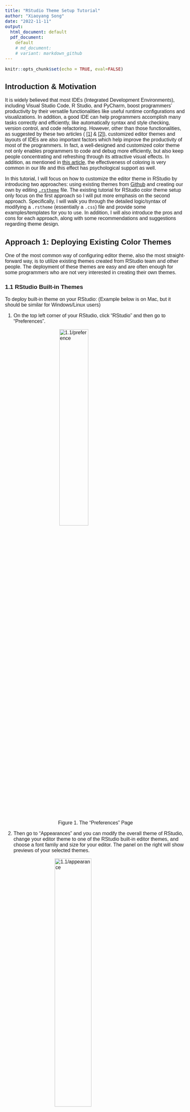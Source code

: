 ```yaml
---
title: "RStudio Theme Setup Tutorial"
author: "Xiaoyang Song"
date: "2022-11-11"
output:
  html_document: default
  pdf_document:
    default
    # md_document:
    # variant: markdown_github
---
```


<style type="text/css">
  body{
  margin: auto;
  font-size: 12pt;
  font-family: 'Avenir', sans-serif;
  }
</style>
<style>
.center {
  display: block;
  margin-left: auto;
  margin-right: auto;
  width: 50%;
}

</style>

```r
knitr::opts_chunk$set(echo = TRUE, eval=FALSE)
```

<!-- # RStudio Editor Theme Setup Tutorial -->

## Introduction & Motivation

It is widely believed that most IDEs (Integrated Development Environments), including Visual Studio Code, R Studio, and PyCharm, boost programmers' productivity by their versatile functionalities like useful runtime configurations and visualizations. In addition, a good IDE can help programmers accomplish many tasks correctly and efficiently, like automatically syntax and style checking, version control, and code refactoring. However, other than those functionalities, as suggested by these two articles ( [$[1]$](https://www.diva-portal.org/smash/get/diva2:1337805/FULLTEXT01.pdf) & [$[2]$](https://blog.ndepend.com/6-reasons-visual-studio-theme-affects-productivity/)), customized editor themes and layouts of IDEs are also important factors which help improve the productivity of most of the programmers. In fact, a well-designed and customized color theme not only enables programmers to code and debug more efficiently, but also keep people concentrating and refreshing through its attractive visual effects. In addition, as mentioned in [this article](https://www.corporatesuites.com/how-colors-affect-office-productivity/), the effectiveness of coloring is very common in our life and this effect has psychological support as well.

In this tutorial, I will focus on how to customize the editor theme in RStudio by introducing two approaches: using existing themes from [Github](https://github.com/mkearney/rstudiothemes) and creating our own by editing [`.rstheme`](https://rstudio.github.io/rstudio-extensions/rstudio-theme-creation.html) file. The existing tutorial for RStudio color theme setup only focus on the first approach so I will put more emphasis on the second approach. Specifically, I will walk you through the detailed logic/syntax of modifying a `.rstheme` (essentially a `.css`) file and provide some examples/templates for you to use. In addition, I will also introduce the pros and cons for each approach, along with some recommendations and suggestions regarding theme design.

## Approach 1: Deploying Existing Color Themes

One of the most common way of configuring editor theme, also the most straight-forward way, is to utilize existing themes created from RStudio team and other people. The deployment of these themes are easy and are often enough for some programmers who are not very interested in creating their own themes.

### 1.1 RStudio Built-in Themes

To deploy built-in theme on your RStudio: (Example below is on Mac, but it should be similar for Windows/Linux users)

1. On the top left corner of your RStudio, click "RStudio" and then go to "Preferences".

<!-- <div class="imgctner"> -->
<img class = 'center' style="height: auto; width: 40%;" src="imgs/1.1/preference.png" alt="1.1/preference"/>
<figcaption style="text-align: center;">Figure 1. The "Preferences" Page</figcaption>
<!-- <figcaption style="text-align: center;"></figcaption></div> -->

2. Then go to "Appearances" and you can modify the overall theme of RStudio, change your editor theme to one of the RStudio built-in editor themes, and choose a font famliy and size for your editor. The panel on the right will show previews of your selected themes.

<!-- <div class='container', style="text-align: center;"> -->
<img class='center' style="height: auto; width: 45%;" src="imgs/1.1/appearance.png" alt="1.1/appearance"/>
<figcaption style="text-align: center;">Figure 2. The "Appearance" Panel</figcaption>

Note that there is a button called "Add", implying that we can import our own themes to RStudio. This is exactly what I will walk you through in the second half of this tutorial. Be patient!

3. After selection and adjustion, simply click on "Apply" at the bottom right corner and you are all set.

### 1.2 Using Themes From "rstheme" Library

As you probably noticed, the available themes are very limited in RStudio so it is natural to use themes from existing R libraries. "rstheme" is a well-known R library consisting of well-designed editor themes developed by [Garrick Aden-Buie](https://github.com/gadenbuie). There is a tutorial for this on Garrick's webpage but I will re-introduce and simplify the steps.

1. Install the package from Github by typing the following command:

```r
devtools::install_github("gadenbuie/rsthemes")
```

Please make sure you have "devtools" installed. If you have not, installed it using the following commands:

```r
install.packages("devtools")
```

2. Install all themes to your local RStudio. Note that [Base16](https://github.com/chriskempson/base16) is a framework for building themes using a base of 16 colors. Because it is a useful framework as it is introduced, you can also leverage on that to create your own themes; but this is not the focus of this tutorial. If you are interested in that, please check [here](https://github.com/chriskempson/base16/blob/main/builder.md) for more details. The "include_base16" argument simply controls whether we want to download Base16-based themes.

```r
rsthemes::install_rsthemes(include_base16 = TRUE)
```

3. After installation, we can browse and try all available themes by typing:

```r
rsthemes::list_rsthemes() # List the names of all themes
rsthemes::try_rsthemes("dark") # try dark themes; can also be "light" or "base16"
```

Then, an interactive session will start and you can try all editor themes on your own. Suppose you also want to explore "dark" themes, your RStudio console should look like this: (Note that your RStudio themes change automatically as you entered an interactive session)

<!-- <div class='container', style="text-align: center;"> -->
<img class='center' style="height: auto; width: 60%;" src="imgs/1.2/try.png" alt="1.1/appearance"/>
<figcaption style="text-align: center;">Figure 3. Interactive Theme Changing Session</figcaption>
<!-- <figcaption style="text-align: center;"></figcaption></div>-->
You can easily find the name of current theme at the bottom and add that to your favorite theme list following the prompts in the console.

4. Whenever you found a theme that fits your style, you can just press "ESC" to quit the interactive session and the theme will be configured automatically. In case this does not work (for some users this may not work because of their RStudio security and privacy configurations), please simply try the following two methods:

- Similar to what we did in 1.1, as we have already downloaded the themes, we can always go to "RStudio -> Preference -> Appearance" to change the themes.
- On the other hand, we can deploy the theme simply by typing the following command in console and specifying the name of the theme we installed.

```r
rstudioapi::applyTheme("<theme_name>")
```

5. As I mentioned before, "rstheme" is a comprehensive package about RStudio editor themes and there are more advanced options including modifying your favorite themes lists or switching between themes. If you are interested in that, please check detailed documentations via [this blog post](https://www.garrickadenbuie.com/project/rsthemes/#usage) and [the Github source](https://github.com/gadenbuie/rsthemes).

## Approach 2: Building Own Editor Themes From Scratch

Even though existing themes from Github packages are good, the editor themes are sometimes too complex for everyone to fully accept. For example, people may only like a portion of the editor styles but when using that, they have bear the things that they don't really enjoy. How can we solve this problem? Just building your own theme from scratch.

### 2.1 What is `.rstheme` file?

In order to configure customized editor themes, we need to write a `.rstheme` file or modify the template of it. In short, a `.rstheme` file is essentially a CSS ([Cascading Style Sheets](https://www.w3.org/Style/CSS/Overview.en.html)) and when editing it, we just follow the grammars and styles in CSS. CSS is a very common mechanism and often refered as a stylesheet language used for adding style configurations to Web page. For this tutorial, you do not have to be an expert about that! But please feel free to check [this blog](https://www.theserverside.com/definition/cascading-style-sheet-CSS) to get a sense of how CSS works.

### 2.2 Download `.rstheme` file template & Setup

1. Download the .rstheme template file from [here](https://github.com/Xiaoyang-Song/RStudio-Theme-Customization). After downloading it, open it using Visual Sudio Code (VS Code) or RStudio. The first one is recommended because it has a bunch of addins that we can utilize to make our life easier.

2. Change the filename from `template.rstheme` to `template.css`. Note that we use `.css` extension here because VS Code will render it in a more elegant way than the raw `.rstheme` file. You can see that the file with `.css` extension fully exploit the advantages of colors and has good visual effects.

<div class='center', style="width:90%">
<img style="height: auto; width: 45%;" src="imgs/2.1/rstheme.png" alt="rstheme"/>
&nbsp;
&nbsp;
<img style="height: auto; width: 47%;" src="imgs/2.1/css.png" alt="css"/>
<figcaption style="text-align: center;">Figure. 4: .rstheme extension (left) and .css extension(right)</figcaption></div>

However, this step is completely optional. If you are comfortable with directly editing the raw `.rstheme` file, you are welcome to do so as well; but in that case, you may not be able to exploit the advantages of color.

3. Then, at the first line of the file, replace the place holder strings with your theme name.

### 2.3 Declaration of Global Variables

As in other programming languages, we can declare a set of global variables at the beginning and use them later. In the template file, locate the CSS pseudoclass `root`; if you do not modify the source file, the code chunk should start at line 3 and its content should be like the figure below. (The understanding of pseudoclass is not important here but please check [this documentation](https://developer.mozilla.org/en-US/docs/Web/CSS/:root) if you are interested in)

<div class='center', style="text-align: center; width:90%">
<img style="height: auto; width: 50%;" src="imgs/2.3/global.png" alt="2.3/global"/>
<figcaption style="text-align: center;">Figure 5. Global Variable Declaration</figcaption></div>

Inside the root class, there are many useful global variables that we can define. To define your own color, you can follow any of the four options below (when copying the following code, remember the semicolon). For RGB or hex color representation converter, please check [this website](https://imagecolorpicker.com/color-code/2596be).

```css
--<your-color-name>: #A6E22E; /* hex color representation */
--<your-color-name>: rgb(x,y,z); /* normal RGB color */
--<your-color-name>: rgba(x,y,z,a); /* add opacity */
--<your-color-name>: var(<name-of-existing-color>) /* using existing color */
```

This template file has already declared many useful gloabl variables for you with informative names. I suggest taking advantages of them first and adding your own when necessary. For example, `--numeric-constant: #008bff;` specifies that every numeric constant should be blue. We will be using these useful global variables for most of the configurations.

### 2.4 Basic Logic & Syntax

After configuring global variables, we can start use them to setup colors for different parts of RStudio and different chunks of codes. For example, we may want the keywords (e.g. `if`, `else`, `for`) to have different colors than strings. This can significantly help with debugging. The syntax of setting up color for a specific part is the following. (Note that in the language of CSS, such configuration can include many properties other than color, and the whole structure below is often called the ["ruleset"](https://developer.mozilla.org/en-US/docs/Learn/Getting_started_with_the_web/CSS_basics))

```css
.<Identifier> {
  color: <YOUR_COLOR>;
  /* There are tons of properties that can be modified here, e.g. */
  background-color: <YOUR_BG_COLOR>;
  width: <YOUR_WIDTH>;
  font-weight: <YOUR_FONT_WEIGHT>;
  /* ... */
}
```

#### 2.4.1 Identifier (i.e. CSS Selector)

RStudio has different identifiers (also called selector in the language of CSS) for different code chunks and parts in the IDE. To configure the color for them, we need to first identify their "Identifier" by checking [this table](https://rstudio.github.io/rstudio-extensions/rstudio-theme-creation.html) from RStudio Official Documentation. Note that if you want multiple parts to have the same configuration, you can put multiple identifiers together, separated by comma.

```c
.<Identifier_1>, .<Identifier_2>, ...{
  /* YOUR CONFIGURATION GOES HERE */
}
```

#### 2.4.2 CSS Property

There are many properties other than color that can also be modified in the ruleset. Please refer to this document for all possible [CSS properties](https://jenkov.com/tutorials/css/css-properties-css-rules.html#:~:text=A%20CSS%20rule%20is%20a,target%20with%20the%20CSS%20rule.) that you can configure. The general syntax is provided below:

```css
.<Identifier> {
  <Property_1>: <Property_1_Value>;
  <Property_2>: <Property_2_Value>;
  /* ... */
}
```

In this tutorial, we will mainly focus on the property `color`, but other properties like `background-color` and `margin` can be important when we want to adjust the overall editor styles, while property like `font-weight` and `font-family` can be useful if we want to display error message with emphasis.

### 2.5 Some Useful Examples

Now, with the knowledge of how it works, I will walk you through some example configurations and provide some suggestions of setting up themes.

#### 2.5.1 Example 1: Change Cursor Color

You can setup the color of your cursor simply using the following ruleset; the width can also be adjusted according to your preferences. Note that the specification of `<YOUR_COLOR>` can use any of the four methods mentioned in section 2.3.

```css
.ace_cursor {
  border-color: <YOUR_COLOR>;
  width: 2px;
}
```

#### 2.5.2 Example 2: Highlight Selection

When selecting portion of code in RStudio, you often want it to be highlighted. This can be achieved by modifying ruleset `.ace_selection` like the following. Simply changing the `background_color` property to be whatever color you want it to be.

```css
.ace_selection {
  background-color: <YOUR_BG_COLOR>;
}
```

#### 2.5.3 Conclusion

The two aformentioned examples are just illustrations of how we can modify the ruleset. The configuration for other parts should not be significantly different from these two examples. The template that I provided to you contain nearly everything with default color values. What you need to do is just figure out what each part is referring to by reading RStudio documentation and modify the color property.

### 2.6 Dealing With Hierarchy

As you probably noticed in the template or in the table from RStudio documentation, there exists hierarchies in the identifiers (selectors). For example, `.ace_numeric` and `.ace_language` are the children of `.ace_constant`, so modifying the ruleset for `.ace_constant` will automatically override the ruleset for `.ace_language`. Similar things happens for `.ace_operator` and `.ace_keyword` where the latter is of higher level than the first selector.

#### 2.6.1 Explicitly Define Rulesets

One way to deal with the hierarchical structure in CSS selectors is to explicitly define ruleset for each selector in the hierarchy. For example, taking the aforementioned `.ace_constant` for example, in order to avoid conflicts, we can simply do the following so that `language constants` and `numeric constants` have different colors. However, when doing this, be sure not to specify `.ace_constant` as it will override all of them implicitly.

```css
/* Example */
.ace_constant.ace_language{
  color: var(--language-constant);
}
.ace_constant.ace_numeric{
  color: var(--numeric-constant);
}
/* Define ruleset for other selectors under .ace_constant below */
/* ... */
```

However, if we want everything under `.ace_constant` to have the same style (i.e. ruleset), we can just do it in one-shot:

```c
.ace_constant {
  /*YOUR CONFIGURATION GOES HERE*/
}
```

#### 2.6.2 Using the `not` Keyword

We can leverage on the previous methods to solve any potential problems about CSS selector hierarchies. However, if you want to declare ruleset for every selector in a hierarchy, it requires the exposure and knowledge to all possible children selectors, which is time-consuming and not effective. In most of the case, we only want to modify part of the selectors under a hierarchy. For instance, for `.ace_keyword`, we sometimes want all keywords to have the same styles but the operator (`.ace_operator`) to have its own style.

In this example, if we use method in 2.6.1, we need knowledge of every single selector under `.ace_keyword` and specify styles for all of them manually. This is terrible. One another method we can use is take advantage of the `not` keyword. The following code illustrates how it works.

```css
.ace_keyword:not(.ace_operator){
  /* YOUR CONFIGURATION FOR ALL .ace_keyword OTHER THAN .ace_keyword.ace_operator */
}
.ace_operator{
  /* YOUR CONFIGURATION GOES HERE */
}
```

You first configure styles for `.ace_keyword` without `.ace_operator` and then you create a new ruleset for `.ace_operator`. This method is recommended in practice because it is more elegant and efficient.

#### 2.6.3 Miscellaneous

Note that in this section, I referred the problem that changing styles of certain selector will override the styles of other selector as hierarchical conflicts and made analogies including parents and children. However, the terminology here is not accurate enough. A more accurate description is the following: the "scope" of some selector may be contained in the "scope" of other selectors so overriding issue will happen. To make it concrete, the scope for `.ace_constant` is all constants including boolean, numeric, and language constants. However, the scope for `.ace_numeric` is just numeric constant, which is contained by the scope of `.ace_constant`. Therefore, conflicts (overriding) will happen if we do not handle them correctly. However, I hope the illustration using parents and children make sense to you.

### 2.7 Use the Template

Now you should be able to write a `.rstheme` (essentially `.css`) file yourself from scratch to configure styles for your RStudio IDE. However, that is a great pain so I provided you a template which contains nearly all possible selectors that you may want to modify. In the template, you can find the place to configure styles for the following main components in your IDE:

1. Code editor (i.e. code colors & styles)
2. R console input/output styles
3. Terminal intput/output styles
4. Toolbars, tabs, and splitters
5. R markdown styles

There are plenty of components other than those five common ones which you can play with. However, changing styles of them require more sophisticated understanding of CSS and may not be very useful for overall theme setting. Furthermore, I would like to quote one valuable advice from the RStudio official documentation: "In addition to these rule sets, you will also find a number of rule sets related to the Terminal pane, with selectors that include .terminal or selectors that begin with .xterm. It is possible to change these values as well, but it may be advisable to keep a back up copy of your original theme in case you don’t like any of the changes."

### 2.8 Deploy Your Themes to RStudio

After we finished editing the `.css` file and configured all styles that you liked, we can simply convert the file back to `.rstheme` by simply changing the file extension to `.rstheme`. Now your customized theme is available and we need to add it to RStudio.

1. Go to "RStudio" -> "Preference" -> "Appearance".
2. Click "Add" and add your `.rstheme` file into RStudio.
3. After you are done, simply select it and click "Apply", and you deployed your personal theme.

After your deployment, if you find anything that you want to further modify, you can do the modification directly on your `.rstheme` file and then "Add" it to your RStudio again following those steps. However, be sure to delete your previous theme before adding new ones, or you can name your new theme with a different name (just change the first line of your source file). To remove a theme from RStudio:

1. Again, go to "RStudio" -> "Preference" -> "Appearance".
2. Select the theme you want to remove; if you want to remove the theme you are currently using, please switch to another theme first.
3. Click "Remove" and you are all set.

### 2.9 Things to be Avoided & Design Tips

Now, you are equipped with toolboxes to design your personalized theme. Designing a light mode theme is straightforward but as shown by many research and survey, the development of dark mode theme can be tricky and there are lots of things to be avoided. I would like to share some articles which introduced some common tips when designing dark mode themes.

1. [8 Tips for Dark Theme Design](https://uxplanet.org/8-tips-for-dark-theme-design-8dfc2f8f7ab6)
2. [DARK UI DESIGN – 11 TIPS FOR DARK MODE DESIGN](https://www.halo-lab.com/blog/dark-ui-design-11-tips-for-dark-mode-design)
3. [Designing for dark mode: 7 tips to help you do it well](https://tillerdigital.com/blog/designing-for-dark-mode-7-tips-to-help-you-do-it-well/)
4. [6 dark mode design tips for developers](https://blog.codemagic.io/6-dark-mode-design-tips/)
5. [Stepping Out of the Light: Tips for the design and development of dark mode](https://medium.muz.li/stepping-out-of-the-light-tips-for-the-design-and-development-of-dark-mode-bb6f7a38043d)

## Other Approaches

There are definitely more than two approaches to configure styles for IDEs like RStudio. I would like to briefly introduce one more common method: creating a `.tmTheme` file first and then modifying the `.rstheme` file that RStudio generated based on it. In general, `.tmTheme` file is a [XML](https://en.wikipedia.org/wiki/XML)-based theme configuration file. Here is a very useful [`.tmTheme` Development Web App](https://tmtheme-editor.herokuapp.com/#!/editor/theme/Monokai) that can be used to develop your own `.tmTheme`.

However, I would NOT recommend using this approach as `.tmTheme` is a general theme setting approach while `.rstheme` that we mainly covered in this tutorial is the one designed for RStudio only. The automatic conversion mentioned in the preceding paragraph may have many warnings and unexpected errors. Therefore, using `.tmTheme` may result in many unexpected behavior if you do not handle the gap and its compatibility with RStudio carefully. Furthermore, if you want to do more advanced configuration like what we did for `.rstheme` file, those online editor may not be enough and you also have to dive into the source code and modify it, and it is harder to debug too.

## Miscellaneous

I have been interested in color theme setup for IDEs starting from my junior year and previously I designed several editor theme myself for VS Code and Pycharm based on my own preferences. However, this is my first time working on RStudio editor theme customization. For this project, I reviewed many documentations including RStudio official documentation regarding `.rstheme` file and illustrated it using my own understanding. I think that my previous experience really helps me a lot when writing this tutorial.

In addition, I also reviewed and learned some core contents in CSS again in order to illustrate the relevant concepts correctly and clearly. As for evaluation of this project, I feel like this tutorial should be helpful for many people but people without experience in CSS may take more time to follow. For tutorial, there is always better to add more examples and illustration so I will keep revising this tutorial in the future and publish it after further polishing.

## References

1. https://www.diva-portal.org/smash/get/diva2:1337805/FULLTEXT01.pdf
2. https://blog.ndepend.com/6-reasons-visual-studio-theme-affects-productivity/
3. https://www.corporatesuites.com/how-colors-affect-office-productivity/
4. https://github.com/mkearney/rstudiothemes
5. https://github.com/gadenbuie
6. https://www.garrickadenbuie.com/project/rsthemes/#usage
7. https://github.com/chriskempson/base16
8. https://github.com/chriskempson/base16/blob/main/builder.md
9. https://www.w3.org/Style/CSS/Overview.en.html
10. https://www.theserverside.com/definition/cascading-style-sheet-CSS
11. https://developer.mozilla.org/en-US/docs/Web/CSS/:root
12. https://developer.mozilla.org/en-US/docs/Learn/Getting_started_with_the_web/CSS_basics
13. https://imagecolorpicker.com/color-code/2596be
14. https://rstudio.github.io/rstudio-extensions/rstudio-theme-creation.html
15. https://jenkov.com/tutorials/css/css-properties-css-rules.html#
16. https://uxplanet.org/8-tips-for-dark-theme-design-8dfc2f8f7ab6
17. https://blog.prototypr.io/8-tips-for-perfect-dark-theme-ui-5aa34784784e
18. https://www.halo-lab.com/blog/dark-ui-design-11-tips-for-dark-mode-design
19. https://tillerdigital.com/blog/designing-for-dark-mode-7-tips-to-help-you-do-it-well/
20. https://blog.codemagic.io/6-dark-mode-design-tips/
21. https://en.wikipedia.org/wiki/XML
22. https://tmtheme-editor.herokuapp.com/#!/editor/theme/Monokai
